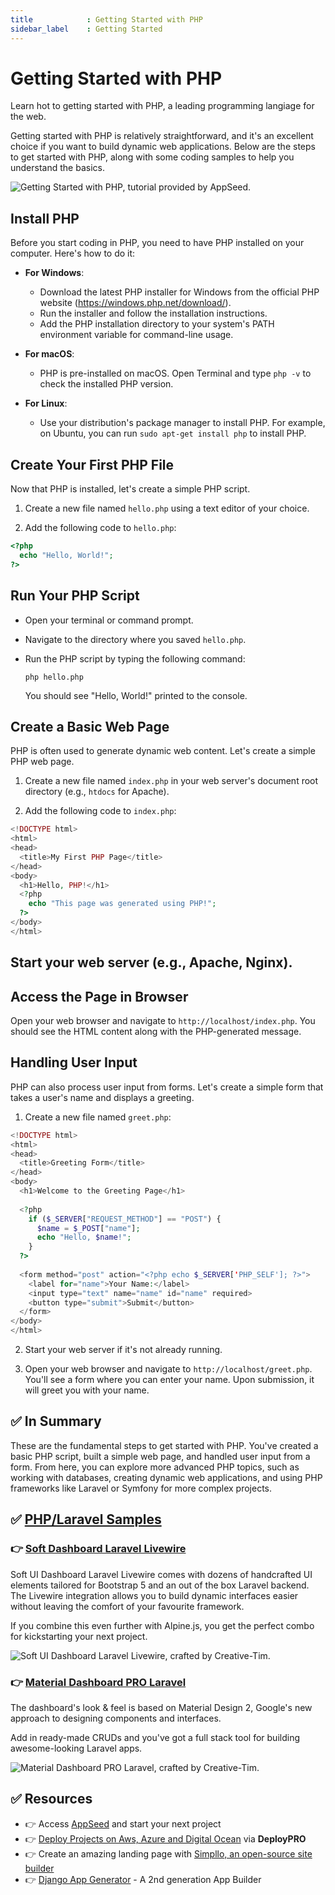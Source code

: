 ```yaml
---
title            : Getting Started with PHP
sidebar_label    : Getting Started
---
```


# Getting Started with PHP

<SubHeading>Learn hot to getting started with PHP, a leading programming langiage for the web.</SubHeading>

Getting started with PHP is relatively straightforward, and it's an excellent choice if you want to build dynamic web applications. 
Below are the steps to get started with PHP, along with some coding samples to help you understand the basics.

![Getting Started with PHP, tutorial provided by AppSeed.](https://github-production-user-asset-6210df.s3.amazonaws.com/51070104/270268362-0d36a57c-aa00-4e0d-a229-e163027b3916.jpg) 

## **Install PHP**

Before you start coding in PHP, you need to have PHP installed on your computer. Here's how to do it:

- **For Windows**:
  - Download the latest PHP installer for Windows from the official PHP website (https://windows.php.net/download/).
  - Run the installer and follow the installation instructions.
  - Add the PHP installation directory to your system's PATH environment variable for command-line usage.

- **For macOS**:
  - PHP is pre-installed on macOS. Open Terminal and type `php -v` to check the installed PHP version.

- **For Linux**:
  - Use your distribution's package manager to install PHP. For example, on Ubuntu, you can run `sudo apt-get install php` to install PHP.

## **Create Your First PHP File**

Now that PHP is installed, let's create a simple PHP script.

1. Create a new file named `hello.php` using a text editor of your choice.

2. Add the following code to `hello.php`:

```php
<?php
  echo "Hello, World!";
?>
```

## **Run Your PHP Script**

- Open your terminal or command prompt.

- Navigate to the directory where you saved `hello.php`.

- Run the PHP script by typing the following command:

  ```
  php hello.php
  ```

  You should see "Hello, World!" printed to the console.

## **Create a Basic Web Page**

PHP is often used to generate dynamic web content. Let's create a simple PHP web page.

1. Create a new file named `index.php` in your web server's document root directory (e.g., `htdocs` for Apache).

2. Add the following code to `index.php`:

```php
<!DOCTYPE html>
<html>
<head>
  <title>My First PHP Page</title>
</head>
<body>
  <h1>Hello, PHP!</h1>
  <?php
    echo "This page was generated using PHP!";
  ?>
</body>
</html>
```

## Start your web server (e.g., Apache, Nginx).

## Access the Page in Browser

Open your web browser and navigate to `http://localhost/index.php`. You should see the HTML content along with the PHP-generated message.

## **Handling User Input**

PHP can also process user input from forms. Let's create a simple form that takes a user's name and displays a greeting.

1. Create a new file named `greet.php`:

```php
<!DOCTYPE html>
<html>
<head>
  <title>Greeting Form</title>
</head>
<body>
  <h1>Welcome to the Greeting Page</h1>
  
  <?php
    if ($_SERVER["REQUEST_METHOD"] == "POST") {
      $name = $_POST["name"];
      echo "Hello, $name!";
    }
  ?>
  
  <form method="post" action="<?php echo $_SERVER['PHP_SELF']; ?>">
    <label for="name">Your Name:</label>
    <input type="text" name="name" id="name" required>
    <button type="submit">Submit</button>
  </form>
</body>
</html>
```

2. Start your web server if it's not already running.

3. Open your web browser and navigate to `http://localhost/greet.php`. You'll see a form where you can enter your name. Upon submission, it will greet you with your name.

## ✅ In Summary

These are the fundamental steps to get started with PHP. You've created a basic PHP script, built a simple web page, and handled user input from a form. 
From here, you can explore more advanced PHP topics, such as working with databases, creating dynamic web applications, and using PHP frameworks like Laravel or Symfony for more complex projects.

## ✅ [PHP/Laravel Samples](https://www.creative-tim.com/templates/laravel?AFFILIATE=128200)

### 👉 [Soft Dashboard Laravel Livewire](https://www.creative-tim.com/product/soft-ui-dashboard-laravel-livewire?AFFILIATE=128200)

Soft UI Dashboard Laravel Livewire comes with dozens of handcrafted UI elements tailored for Bootstrap 5 and an out of the box Laravel backend. 
The Livewire integration allows you to build dynamic interfaces easier without leaving the comfort of your favourite framework. 

If you combine this even further with Alpine.js, you get the perfect combo for kickstarting your next project.

![Soft UI Dashboard Laravel Livewire, crafted by Creative-Tim.](https://github-production-user-asset-6210df.s3.amazonaws.com/51070104/270264605-5d2206b4-dd44-43b5-acbe-25d83046b360.png)

### 👉 [Material Dashboard PRO Laravel](https://www.creative-tim.com/product/material-dashboard-pro-laravel?AFFILIATE=128200)

The dashboard's look & feel is based on Material Design 2, Google's new approach to designing components and interfaces. 

Add in ready-made CRUDs and you've got a full stack tool for building awesome-looking Laravel apps.

![Material Dashboard PRO Laravel, crafted by Creative-Tim.](https://github-production-user-asset-6210df.s3.amazonaws.com/51070104/270265063-32f8944c-ed0e-4a77-a8b6-725d6dc4b3cb.png)

## ✅ Resources 

- 👉 Access [AppSeed](https://appseed.us/) and start your next project
- 👉 [Deploy Projects on Aws, Azure and Digital Ocean](https://www.docs.deploypro.dev/) via **DeployPRO**
- 👉 Create an amazing landing page with [Simpllo, an open-source site builder](https://www.simpllo.com/)
- 👉 [Django App Generator](https://app-generator.dev/django/) - A 2nd generation App Builder
